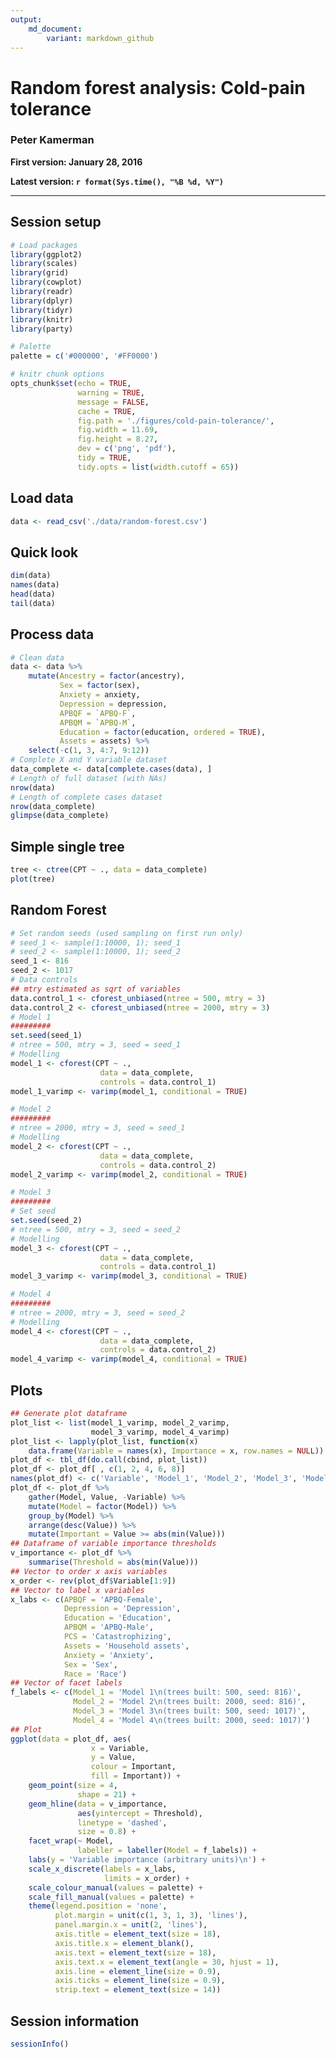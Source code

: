```yaml
---
output: 
    md_document:
        variant: markdown_github
---
```


# Random forest analysis: Cold-pain tolerance

### Peter Kamerman

**First version: January 28, 2016**  

**Latest version: `r format(Sys.time(), "%B %d, %Y")`**

***

## Session setup
```r
# Load packages
library(ggplot2)
library(scales)
library(grid)
library(cowplot)
library(readr)
library(dplyr)
library(tidyr)
library(knitr)
library(party)

# Palette
palette = c('#000000', '#FF0000')

# knitr chunk options
opts_chunk$set(echo = TRUE,
               warning = TRUE,
               message = FALSE,
               cache = TRUE,
               fig.path = './figures/cold-pain-tolerance/',
               fig.width = 11.69,
               fig.height = 8.27,
               dev = c('png', 'pdf'),
               tidy = TRUE, 
               tidy.opts = list(width.cutoff = 65))
```

## Load data
```r
data <- read_csv('./data/random-forest.csv')
```

## Quick look
```r
dim(data)
names(data)
head(data)
tail(data)
```

## Process data
```r
# Clean data
data <- data %>%
    mutate(Ancestry = factor(ancestry),
           Sex = factor(sex),
           Anxiety = anxiety,
           Depression = depression,
           APBQF = `APBQ-F`,
           APBQM = `APBQ-M`,
           Education = factor(education, ordered = TRUE),
           Assets = assets) %>%
    select(-c(1, 3, 4:7, 9:12))
# Complete X and Y variable dataset
data_complete <- data[complete.cases(data), ] 
# Length of full dataset (with NAs)
nrow(data)
# Length of complete cases dataset
nrow(data_complete)
glimpse(data_complete)
```

## Simple single tree
```r
tree <- ctree(CPT ~ ., data = data_complete)
plot(tree)
```

## Random Forest
```r
# Set random seeds (used sampling on first run only)
# seed_1 <- sample(1:10000, 1); seed_1
# seed_2 <- sample(1:10000, 1); seed_2
seed_1 <- 816
seed_2 <- 1017
# Data controls
## mtry estimated as sqrt of variables 
data.control_1 <- cforest_unbiased(ntree = 500, mtry = 3) 
data.control_2 <- cforest_unbiased(ntree = 2000, mtry = 3) 
# Model 1
#########
set.seed(seed_1)
# ntree = 500, mtry = 3, seed = seed_1
# Modelling 
model_1 <- cforest(CPT ~ .,
                    data = data_complete,
                    controls = data.control_1) 
model_1_varimp <- varimp(model_1, conditional = TRUE)

# Model 2
#########
# ntree = 2000, mtry = 3, seed = seed_1
# Modelling 
model_2 <- cforest(CPT ~ .,
                    data = data_complete,
                    controls = data.control_2) 
model_2_varimp <- varimp(model_2, conditional = TRUE)

# Model 3
#########
# Set seed
set.seed(seed_2)
# ntree = 500, mtry = 3, seed = seed_2
# Modelling 
model_3 <- cforest(CPT ~ .,
                    data = data_complete,
                    controls = data.control_1) 
model_3_varimp <- varimp(model_3, conditional = TRUE)

# Model 4
#########
# ntree = 2000, mtry = 3, seed = seed_2
# Modelling 
model_4 <- cforest(CPT ~ .,
                    data = data_complete,
                    controls = data.control_2) 
model_4_varimp <- varimp(model_4, conditional = TRUE)
```

## Plots
```r
## Generate plot dataframe
plot_list <- list(model_1_varimp, model_2_varimp, 
                  model_3_varimp, model_4_varimp)
plot_list <- lapply(plot_list, function(x)
    data.frame(Variable = names(x), Importance = x, row.names = NULL))
plot_df <- tbl_df(do.call(cbind, plot_list))
plot_df <- plot_df[ , c(1, 2, 4, 6, 8)]
names(plot_df) <- c('Variable', 'Model_1', 'Model_2', 'Model_3', 'Model_4')
plot_df <- plot_df %>%
    gather(Model, Value, -Variable) %>%
    mutate(Model = factor(Model)) %>%
    group_by(Model) %>%
    arrange(desc(Value)) %>%
    mutate(Important = Value >= abs(min(Value)))
## Dataframe of variable importance thresholds
v_importance <- plot_df %>%
    summarise(Threshold = abs(min(Value)))
## Vector to order x axis variables
x_order <- rev(plot_df$Variable[1:9])
## Vector to label x variables
x_labs <- c(APBQF = 'APBQ-Female',
            Depression = 'Depression',
            Education = 'Education',
            APBQM = 'APBQ-Male',
            PCS = 'Catastrophizing',
            Assets = 'Household assets',
            Anxiety = 'Anxiety',
            Sex = 'Sex',
            Race = 'Race')
## Vector of facet labels
f_labels <- c(Model_1 = 'Model 1\n(trees built: 500, seed: 816)',
              Model_2 = 'Model 2\n(trees built: 2000, seed: 816)',
              Model_3 = 'Model 3\n(trees built: 500, seed: 1017)',
              Model_4 = 'Model 4\n(trees built: 2000, seed: 1017)')
## Plot
ggplot(data = plot_df, aes(
                  x = Variable,
                  y = Value,
                  colour = Important,
                  fill = Important)) +
    geom_point(size = 4, 
               shape = 21) +
    geom_hline(data = v_importance, 
               aes(yintercept = Threshold), 
               linetype = 'dashed',
               size = 0.8) +
    facet_wrap(~ Model, 
               labeller = labeller(Model = f_labels)) +
    labs(y = 'Variable importance (arbitrary units)\n') +
    scale_x_discrete(labels = x_labs,
                     limits = x_order) +
    scale_colour_manual(values = palette) +
    scale_fill_manual(values = palette) +
    theme(legend.position = 'none',
          plot.margin = unit(c(1, 3, 1, 3), 'lines'),
          panel.margin.x = unit(2, 'lines'),
          axis.title = element_text(size = 18),
          axis.title.x = element_blank(),
          axis.text = element_text(size = 18),
          axis.text.x = element_text(angle = 30, hjust = 1),
          axis.line = element_line(size = 0.9),
          axis.ticks = element_line(size = 0.9),
          strip.text = element_text(size = 14))
```

## Session information
```r
sessionInfo()
```